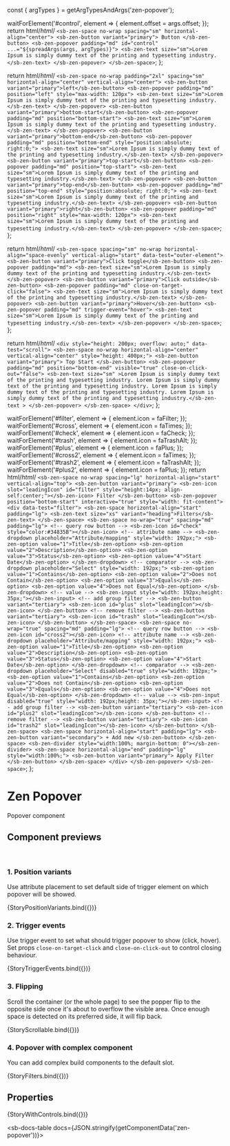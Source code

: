 const { argTypes } = getArgTypesAndArgs('zen-popover');

<Meta title="Containers/Popover" component="zen-popover" argTypes={argTypes} />

  waitForElement('#control', element => {
    element.offset = args.offset;
  });
  return html/*html*/ `
    <sb-zen-space no-wrap spacing="sm" horizontal-align="center">
      <sb-zen-button variant="primary"> Button </sb-zen-button>
      <sb-zen-popover padding="md" id="control" ...="${spreadArgs(args, argTypes)}">
        <sb-zen-text size="sm">Lorem Ipsum is simply dummy text of the printing and typesetting industry.</sb-zen-text>
      </sb-zen-popover>
    </sb-zen-space>
  `;
};

  return html/*html*/ `
    <sb-zen-space no-wrap padding="2xl" spacing="sm" horizontal-align="center" vertical-align="center">
      <sb-zen-button variant="primary">left</sb-zen-button>
      <sb-zen-popover padding="md" position="left" style="max-width: 120px">
        <sb-zen-text size="sm">Lorem Ipsum is simply dummy text of the printing and typesetting industry.</sb-zen-text>
      </sb-zen-popover>
      <sb-zen-button variant="primary">bottom-start</sb-zen-button>
      <sb-zen-popover padding="md" position="bottom-start">
        <sb-zen-text size="sm">Lorem Ipsum is simply dummy text of the printing and typesetting industry.</sb-zen-text>
      </sb-zen-popover>
      <sb-zen-button variant="primary">bottom-end</sb-zen-button>
      <sb-zen-popover padding="md" position="bottom-end" style="position:absolute; right:0;">
        <sb-zen-text size="sm">Lorem Ipsum is simply dummy text of the printing and typesetting industry.</sb-zen-text>
      </sb-zen-popover>
      <sb-zen-button variant="primary">top-start</sb-zen-button>
      <sb-zen-popover padding="md" position="top-start">
        <sb-zen-text size="sm">Lorem Ipsum is simply dummy text of the printing and typesetting industry.</sb-zen-text>
      </sb-zen-popover>
      <sb-zen-button variant="primary">top-end</sb-zen-button>
      <sb-zen-popover padding="md" position="top-end" style="position:absolute; right:0;">
        <sb-zen-text size="sm">Lorem Ipsum is simply dummy text of the printing and typesetting industry.</sb-zen-text>
      </sb-zen-popover>
      <sb-zen-button variant="primary">right</sb-zen-button>
      <sb-zen-popover padding="md" position="right" style="max-width: 120px">
        <sb-zen-text size="sm">Lorem Ipsum is simply dummy text of the printing and typesetting industry.</sb-zen-text>
      </sb-zen-popover>
    </sb-zen-space>
  `;
};

  return html/*html*/ `
    <sb-zen-space spacing="sm" no-wrap horizontal-align="space-evenly" vertical-align="start" data-test="outer-element">
      <sb-zen-button variant="primary">Click toggle</sb-zen-button>
      <sb-zen-popover padding="md">
        <sb-zen-text size="sm">Lorem Ipsum is simply dummy text of the printing and typesetting industry.</sb-zen-text>
      </sb-zen-popover>
      <sb-zen-button variant="primary">Click outside</sb-zen-button>
      <sb-zen-popover padding="md" close-on-target-click="false">
        <sb-zen-text size="sm">Lorem Ipsum is simply dummy text of the printing and typesetting industry.</sb-zen-text>
      </sb-zen-popover>
      <sb-zen-button variant="primary">Hover</sb-zen-button>
      <sb-zen-popover padding="md" trigger-event="hover">
        <sb-zen-text size="sm">Lorem Ipsum is simply dummy text of the printing and typesetting industry.</sb-zen-text>
      </sb-zen-popover>
    </sb-zen-space>
  `;
};

  return html/*html*/ `
    <div style="height: 200px; overflow: auto;" data-test="scroll">
      <sb-zen-space no-wrap horizontal-align="center" vertical-align="center" style="height: 400px;">
        <sb-zen-button variant="primary"> Top Start </sb-zen-button>
        <sb-zen-popover padding="md" position="bottom-end" visible="true" close-on-click-out="false">
          <sb-zen-text size="sm"
            >Lorem Ipsum is simply dummy text of the printing and typesetting industry. Lorem Ipsum is simply dummy text
            of the printing and typesetting industry. Lorem Ipsum is simply dummy text of the printing and typesetting
            industry. Lorem Ipsum is simply dummy text of the printing and typesetting industry.</sb-zen-text
          >
        </sb-zen-popover>
      </sb-zen-space>
    </div>
  `;
};

  waitForElement('#filter', element => {
    element.icon = faFilter;
  });
  waitForElement('#cross', element => {
    element.icon = faTimes;
  });
  waitForElement('#check', element => {
    element.icon = faCheck;
  });
  waitForElement('#trash', element => {
    element.icon = faTrashAlt;
  });
  waitForElement('#plus', element => {
    element.icon = faPlus;
  });
  waitForElement('#cross2', element => {
    element.icon = faTimes;
  });
  waitForElement('#trash2', element => {
    element.icon = faTrashAlt;
  });
  waitForElement('#plus2', element => {
    element.icon = faPlus;
  });
  return html/*html*/ `
    <sb-zen-space no-wrap spacing="lg" horizontal-align="start" vertical-align="top">
      <sb-zen-button variant="primary">
        <sb-zen-icon slot="leadingIcon" id="filter" style="height:14px; align-self:center;"></sb-zen-icon>
        Filter
      </sb-zen-button>
      <sb-zen-popover position="bottom-start" interactive="true" style="width: fit-content">
        <div data-test="filter">
          <sb-zen-space horizontal-align="start" padding="lg">
            <sb-zen-text size="xs" variant="heading">Filters</sb-zen-text>
          </sb-zen-space>
          <sb-zen-space no-wrap="true" spacing="md" padding="lg">
            <!-- query row button -->
            <sb-zen-icon id="check" style="color:#34835B"></sb-zen-icon>
            <!-- attribute name -->
            <sb-zen-dropdown placeholder="Attribute/mapping" style="width: 192px;">
              <sb-zen-option value="1">Title</sb-zen-option>
              <sb-zen-option value="2">Description</sb-zen-option>
              <sb-zen-option value="3">Status</sb-zen-option>
              <sb-zen-option value="4">Start Date</sb-zen-option>
            </sb-zen-dropdown>
            <!-- comparator -->
            <sb-zen-dropdown placeholder="Select" style="width: 192px;">
              <sb-zen-option value="1">Contains</sb-zen-option>
              <sb-zen-option value="2">Does not Contain</sb-zen-option>
              <sb-zen-option value="3">Equals</sb-zen-option>
              <sb-zen-option value="4">Does not Equal</sb-zen-option>
            </sb-zen-dropdown>
            <!-- value -->
            <sb-zen-input style="width: 192px;height: 35px;"></sb-zen-input>
            <!-- add group filter -->
            <sb-zen-button variant="tertiary">
              <sb-zen-icon id="plus" slot="leadingIcon"></sb-zen-icon>
            </sb-zen-button>
            <!-- remove filter -->
            <sb-zen-button variant="tertiary">
              <sb-zen-icon id="trash" slot="leadingIcon"></sb-zen-icon>
            </sb-zen-button>
          </sb-zen-space>
          <sb-zen-space no-wrap="true" spacing="md" padding="lg">
            <!-- query row button -->
            <sb-zen-icon id="cross2"></sb-zen-icon>
            <!-- attribute name -->
            <sb-zen-dropdown placeholder="Attribute/mapping" style="width: 192px;">
              <sb-zen-option value="1">Title</sb-zen-option>
              <sb-zen-option value="2">Description</sb-zen-option>
              <sb-zen-option value="3">Status</sb-zen-option>
              <sb-zen-option value="4">Start Date</sb-zen-option>
            </sb-zen-dropdown>
            <!-- comparator -->
            <sb-zen-dropdown placeholder="Select" disabled="true" style="width: 192px;">
              <sb-zen-option value="1">Contains</sb-zen-option>
              <sb-zen-option value="2">Does not Contain</sb-zen-option>
              <sb-zen-option value="3">Equals</sb-zen-option>
              <sb-zen-option value="4">Does not Equal</sb-zen-option>
            </sb-zen-dropdown>
            <!-- value -->
            <sb-zen-input disabled="true" style="width: 192px;height: 35px;"></sb-zen-input>
            <!-- add group filter -->
            <sb-zen-button variant="tertiary">
              <sb-zen-icon id="plus2" slot="leadingIcon"></sb-zen-icon>
            </sb-zen-button>
            <!-- remove filter -->
            <sb-zen-button variant="tertiary">
              <sb-zen-icon id="trash2" slot="leadingIcon"></sb-zen-icon>
            </sb-zen-button>
          </sb-zen-space>
          <sb-zen-space horizontal-align="start" padding="lg">
            <sb-zen-button variant="secondary"> + Add new </sb-zen-button>
          </sb-zen-space>
          <sb-zen-divider style="width:100%; margin-bottom: 0"></sb-zen-divider>
          <sb-zen-space horizontal-align="end" padding="lg" style="width:100%;">
            <sb-zen-button variant="primary"> Apply Filter </sb-zen-button>
          </sb-zen-space>
        </div>
      </sb-zen-popover>
    </sb-zen-space>
  `;
};

# Zen Popover

Popover component

## Component previews

<br />

### 1. Position variants

Use attribute placement to set default side of trigger element on which popover will be showed.

<Canvas>
  <Story name="StoryPositionVariants">{StoryPositionVariants.bind({})}</Story>
</Canvas>

### 2. Trigger events

Use trigger event to set what should trigger popover to show (click, hover).
Set props `close-on-target-click` and `close-on-click-out` to control closing behaviour.

<Canvas>
  <Story name="StoryTriggerEvents">{StoryTriggerEvents.bind({})}</Story>
</Canvas>

### 3. Flipping

Scroll the container (or the whole page) to see the popper flip to the opposite side once it's about to overflow the visible area. Once enough space is detected on its preferred side, it will flip back.

<Canvas>
  <Story name="StoryScrollable">{StoryScrollable.bind({})}</Story>
</Canvas>

### 4. Popover with complex component

You can add complex build components to the default slot.

<Canvas>
  <Story name="StoryFilters">{StoryFilters.bind({})}</Story>
</Canvas>

## Properties

<Canvas>
  <Story
    name="default"
    args={{
      ...getDefaultArgs(argTypes),
      position: 'bottom-start',
      offset: { x: 0, y: 8 },
    }}
  >
    {StoryWithControls.bind({})}
  </Story>
</Canvas>

<ArgsTable story="default" />

<sb-docs-table docs={JSON.stringify(getComponentData('zen-popover'))}></sb-docs-table>
